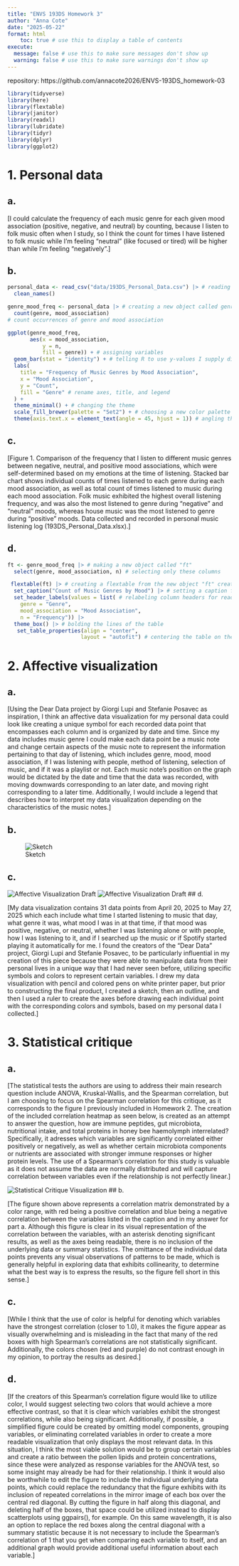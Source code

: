 ```yaml
---
title: "ENVS 193DS Homework 3"
author: "Anna Cote"
date: "2025-05-22"
format: html
    toc: true # use this to display a table of contents
execute:
  message: false # use this to make sure messages don't show up
  warning: false # use this to make sure warnings don't show up
---
```

repository: https://github.com/annacote2026/ENVS-193DS_homework-03

```r
library(tidyverse)
library(here)
library(flextable)
library(janitor)
library(readxl)
library(lubridate)
library(tidyr)
library(dplyr)
library(ggplot2)
```


# 1. Personal data

## a. 
[I could calculate the frequency of each music genre for each given mood association (positive, negative, and neutral) by counting, because I listen to folk music often when I study, so I think the count for times I have listened to folk music while I'm feeling "neutral" (like focused or tired) will be higher than while I'm feeling "negatively".]

## b. 
```r
personal_data <- read_csv("data/193DS_Personal_Data.csv") |> # reading in my personal data frame and cleaning it
  clean_names()
```

```r
genre_mood_freq <- personal_data |> # creating a new object called genre_mood_freq
  count(genre, mood_association)
# count occurrences of genre and mood association

ggplot(genre_mood_freq, 
       aes(x = mood_association, 
           y = n,
           fill = genre)) + # assigning variables
  geom_bar(stat = "identity") + # telling R to use y-values I supply directly
  labs(
    title = "Frequency of Music Genres by Mood Association",
    x = "Mood Association",
    y = "Count",
    fill = "Genre" # rename axes, title, and legend
  ) + 
  theme_minimal() + # changing the theme
  scale_fill_brewer(palette = "Set2") + # choosing a new color palette for the bar chart
  theme(axis.text.x = element_text(angle = 45, hjust = 1)) # angling the x-axis labels to be more readable
```

## c. 
[Figure 1. Comparison of the frequency that I listen to different music genres between negative, neutral, and positive mood associations, which were self-determined based on my emotions at the time of listening. Stacked bar chart shows individual counts of times listened to each genre during each mood association, as well as total count of times listened to music during each mood association. Folk music exhibited the highest overall listening frequency, and was also the most listened to genre during "negative" and "neutral" moods, whereas house music was the most listened to genre during "positive" moods. Data collected and recorded in personal music listening log (193DS_Personal_Data.xlsx).]

## d. 
```r
ft <- genre_mood_freq |> # making a new object called "ft"
  select(genre, mood_association, n) # selecting only these columns

 flextable(ft) |> # creating a flextable from the new object "ft" created
  set_caption("Count of Music Genres by Mood") |> # setting a caption for the table
  set_header_labels(values = list( # relabeling column headers for readability
    genre = "Genre",
    mood_association = "Mood Association",
    n = "Frequency")) |> 
  theme_box() |> # bolding the lines of the table
   set_table_properties(align = "center",
                       layout = "autofit") # centering the table on the page/output and autofitting the layout of it
```

# 2. Affective visualization

## a. 
[Using the Dear Data project by Giorgi Lupi and Stefanie Posavec as inspiration, I think an affective data visualization for my personal data could look like creating a unique symbol for each recorded data point that encompasses each column and is organized by date and time. Since my data includes music genre I could make each data point be a music note and change certain aspects of the music note to represent the information pertaining to that day of listening, which includes genre, mood, mood association, if I was listening with people, method of listening, selection of music, and if it was a playlist or not. Each music note's position on the graph would be dictated by the date and time that the data was recorded, with moving downwards corresponding to an later date, and moving right corresponding to a later time. Additionally, I would include a legend that describes how to interpret my data visualization depending on the characteristics of the music notes.]

## b. 
![Sketch](images/sketch-1.png)

## c. 
![Affective Visualization Draft](images/music.jpg)
![Affective Visualization Draft](images/music_key.jpg)
## d.

[My data visualization contains 31 data points from April 20, 2025 to May 27, 2025 which each include what time I started listening to music that day, what genre it was, what mood I was in at that time, if that mood was positive, negative, or neutral, whether I was listening alone or with people, how I was listening to it, and if I searched up the music or if Spotify started playing it automatically for me. I found the creators of the "Dear Data" project, Giorgi Lupi and Stefanie Posavec, to be particularly influential in my creation of this piece because they were able to manipulate data from their personal lives in a unique way that I had never seen before, utilizing specific symbols and colors to represent certain variables. I drew my data visualization with pencil and colored pens on white printer paper, but prior to constructing the final product, I created a sketch, then an outline, and then I used a ruler to create the axes before drawing each individual point with the corresponding colors and symbols, based on my personal data I collected.]

# 3. Statistical critique

## a.

[The statistical tests the authors are using to address their main research question include ANOVA, Kruskal-Wallis, and the Spearman correlation, but I am choosing to focus on the Spearman correlation for this critique, as it corresponds to the figure I previously included in Homework 2. The creation of the included correlation heatmap as seen below, is created as an attempt to answer the question, how are immune peptides, gut microbiota, nutritional intake, and total proteins in honey bee haemolymph interrelated? Specifically, it adresses which variables are significantly correlated either positively or negatively, as well as whether certain microbiota components or nutrients are associated with stronger immune responses or higher protein levels. The use of a Spearman's correlation for this study is valuable as it does not assume the data are normally distributed and will capture correlation between variables even if the relationship is not perfectly linear.]

![Statistical Critique Visualization](images/correlation_figure.png)
## b.

[The figure shown above represents a correlation matrix demonstrated by a color range,
with red being a positive correlation and blue being a negative correlation between the variables listed in the caption and in my answer for part a. Although this figure is clear in its visual representation of the correlation between the variables, with an asterisk denoting significant results, as well as the axes being readable, there is no inclusion of the underlying data or summary statistics. The omittance of the individual data points prevents any visual observations of patterns to be made, which is generally helpful in exploring data that exhibits collinearity, to determine what the best way is to express the results, so the figure fell short in this sense.]

## c.

[While I think that the use of color is helpful for denoting which variables have the strongest correlation (closer to 1.0), it makes the figure appear as visually overwhelming and is misleading in the fact that many of the red boxes with high Spearman's correlations are not statistically significant. Additionally, the colors chosen (red and purple) do not contrast enough in my opinion, to portray the results as desired.]

## d.

[If the creators of this Spearman's correlation figure would like to utilize color, I would suggest selecting two colors that would achieve a more effective contrast, so that it is clear which variables exhibit the strongest correlations, while also being significant. Additionally, if possible, a simplified figure could be created by omitting model components, grouping variables, or eliminating correlated variables in order to create a more readable visualization that only displays the most relevant data. In this situation, I think the most viable solution would be to group certain variables and create a ratio between the pollen lipids and protein concentrations, since these were analyzed as response variables for the ANOVA test, so some insight may already be had for their relationship. I think it would also be worthwhile to edit the figure to include the individual underlying data points, which could replace the redundancy that the figure exhibits with its inclusion of repeated correlations in the mirror image of each box over the central red diagonal. By cutting the figure in half along this diagonal, and deleting half of the boxes, that space could be utilized instead to display scatterplots using ggpairs(), for example. On this same wavelength, it is also an option to replace the red boxes along the central diagonal with a summary statistic because it is not necessary to include the Spearman's correlation of 1 that you get when comparing each variable to itself, and an additional graph would provide additional useful information about each variable.]



